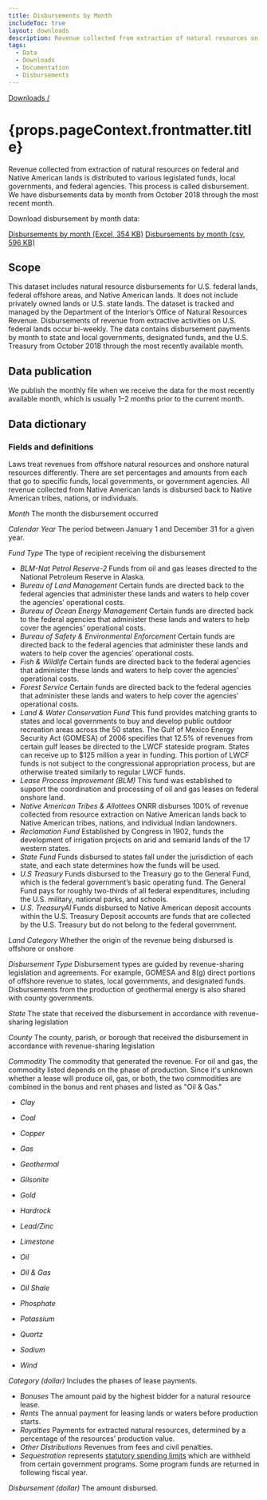 ```yaml
---
title: Disbursements by Month
includeToc: true
layout: downloads
description: Revenue collected from extraction of natural resources on federal and Native American lands is distributed to various legislated funds, local governments, and federal agencies. This process is called disbursement.
tags:
  - Data
  - Downloads
  - Documentation
  - Disbursements
---
```


[Downloads /](/downloads/)

<h1>{props.pageContext.frontmatter.title}</h1>

Revenue collected from extraction of natural resources on federal and Native American lands is distributed to various legislated funds, local governments, and federal agencies. This process is called disbursement. We have disbursements data by month from October 2018 through the most recent month.


Download disbursement by month data:

[Disbursements by month (Excel, 354 KB)](/downloads/disbursements/monthly_disbursements.xlsx)
[Disbursements by month (csv, 596 KB)](/downloads/csv/disbursements/monthly_disbursements.csv)

## Scope

This dataset includes natural resource disbursements for U.S. federal lands, federal offshore areas, and Native American lands. It does not include privately owned lands or U.S. state lands. The dataset is tracked and managed by the Department of the Interior’s Office of Natural Resources Revenue. Disbursements of revenue from extractive activities on U.S. federal lands occur bi-weekly. The data contains disbursement payments by month to state and local governments, designated funds, and the U.S. Treasury from October 2018 through the most recently available month.

## Data publication

We publish the monthly file when we receive the data for the most recently available month, which is usually 1–2 months prior to the current month.

## Data dictionary

### Fields and definitions
Laws treat revenues from offshore natural resources and onshore natural resources differently. There are set percentages and amounts from each that go to specific funds, local governments, or government agencies. All revenue collected from Native American lands is disbursed back to Native American tribes, nations, or individuals.

_Month_ The month the disbursement occurred

_Calendar Year_ The period between January 1 and December 31 for a given year.

_Fund Type_ The type of recipient receiving the disbursement

* _BLM-Nat Petrol Reserve-2_ Funds from oil and gas leases directed to the National Petroleum Reserve in Alaska.
* _Bureau of Land Management_ Certain funds are directed back to the federal agencies that administer these lands and waters to help cover the agencies’ operational costs.
* _Bureau of Ocean Energy Management_ Certain funds are directed back to the federal agencies that administer these lands and waters to help cover the agencies’ operational costs.
* _Bureau of Safety & Environmental Enforcement_ Certain funds are directed back to the federal agencies that administer these lands and waters to help cover the agencies’ operational costs.
* _Fish & Wildlife_ Certain funds are directed back to the federal agencies that administer these lands and waters to help cover the agencies’ operational costs.
* _Forest Service_ Certain funds are directed back to the federal agencies that administer these lands and waters to help cover the agencies’ operational costs.
* _Land & Water Conservation Fund_ This fund provides matching grants to states and local governments to buy and develop public outdoor recreation areas across the 50 states. The Gulf of Mexico Energy Security Act (GOMESA) of 2006 specifies that 12.5% of revenues from certain gulf leases be directed to the LWCF stateside program. States can receive up to $125 million a year in funding. This portion of LWCF funds is not subject to the congressional appropriation process, but are otherwise treated similarly to regular LWCF funds.
* _Lease Process Improvement (BLM)_ This fund was established to support the coordination and processing of oil and gas leases on federal onshore land.
* _Native American Tribes & Allottees_ ONRR disburses 100% of revenue collected from resource extraction on Native American lands back to Native American  tribes, nations, and individual Indian landowners.
* _Reclamation Fund_ Established by Congress in 1902, funds the development of irrigation projects on arid and semiarid lands of the 17 western states.
* _State Fund_ Funds disbursed to states fall under the jurisdiction of each state, and each state determines how the funds will be used.
* _U.S Treasury_ Funds disbursed to the Treasury go to the General Fund, which is the federal government’s basic operating fund. The General Fund pays for roughly two-thirds of all federal expenditures, including the U.S. military, national parks, and schools.
* _U.S. TreasuryAI_ Funds disbursed to Native American deposit accounts within the U.S. Treasury Deposit accounts are funds that are collected by the U.S. Treasury but do not belong to the federal government.

_Land Category_ Whether the origin of the revenue being disbursed is offshore or onshore

_Disbursement Type_ Disbursement types are guided by revenue-sharing legislation and agreements. For example, <GlossaryTerm>GOMESA</GlossaryTerm> and <GlossaryTerm>8(g)</GlossaryTerm> direct portions of offshore revenue to states, local governments, and designated funds. Disbursements from the production of geothermal energy is also shared with county governments.

_State_ The state that received the disbursement in accordance with revenue-sharing legislation

_County_ The county, parish, or borough that received the disbursement in accordance with revenue-sharing legislation

_Commodity_ The commodity that generated the revenue. For oil and gas, the commodity listed depends on the phase of production. Since it's unknown whether a lease will produce oil, gas, or both, the two commodities are combined in the bonus and rent phases and listed as "Oil & Gas."

* _Clay_ 

* _Coal_

* _Copper_

* _Gas_

* _Geothermal_

* _Gilsonite_

* _Gold_

* _Hardrock_

* _Lead/Zinc_

* _Limestone_

* _Oil_

* _Oil & Gas_

* _Oil Shale_

* _Phosphate_

* _Potassium_

* _Quartz_

* _Sodium_

* _Wind_

_Category (dollar)_ Includes the phases of lease payments.

* _Bonuses_ The amount paid by the highest bidder for a natural resource lease.
* _Rents_ The annual payment for leasing lands or waters before production starts.
* _Royalties_ Payments for extracted natural resources, determined by a percentage of the resources’ production value.
* _Other Distributions_ Revenues from fees and civil penalties.
* _Sequestration_ represents [statutory spending limits](https://www.cbo.gov/topics/budget/sequestration) which are withheld from certain government programs. Some program funds are returned in following fiscal year.

_Disbursement (dollar)_ The amount disbursed.
